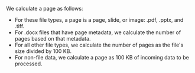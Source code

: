We calculate a page as follows:

- For these file types, a page is a page, slide, or image: .pdf, .pptx, and .tiff.
- For .docx files that have page metadata, we calculate the number of pages based on that metadata.
- For all other file types, we calculate the number of pages as the file's size divided by 100 KB.
- For non-file data, we calculate a page as 100 KB of incoming data to be processed.